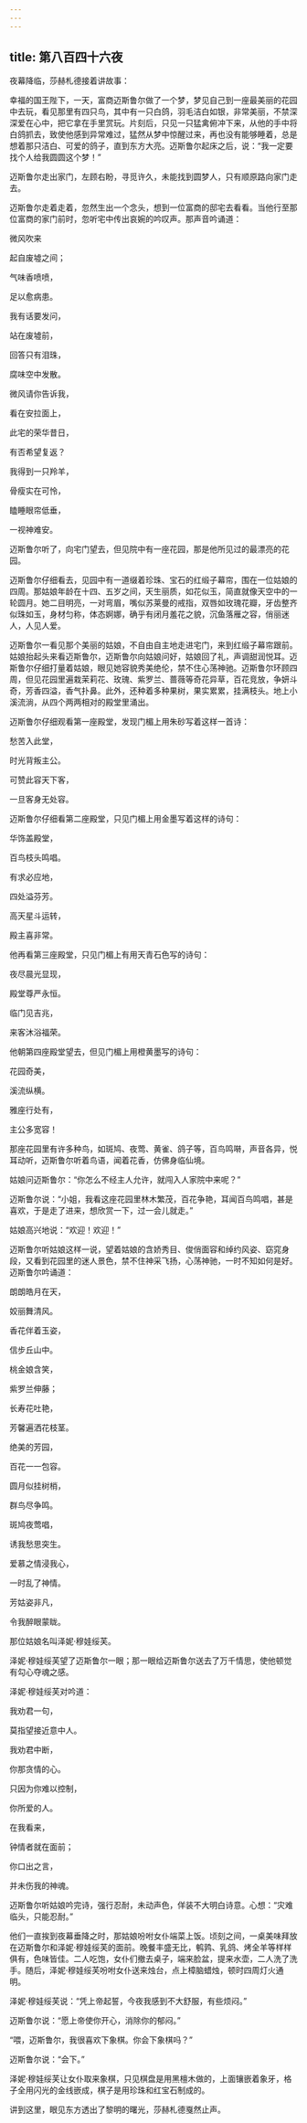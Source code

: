 ```yaml
---
---
---
```

title: 第八百四十六夜
---






夜幕降临，莎赫札德接着讲故事：





幸福的国王陛下，一天，富商迈斯鲁尔做了一个梦，梦见自己到一座最美丽的花园中去玩，看见那里有四只鸟，其中有一只白鸽，羽毛洁白如银，非常美丽，不禁深深爱在心中，把它拿在手里赏玩。片刻后，只见一只猛禽俯冲下来，从他的手中将白鸽抓去，致使他感到异常难过，猛然从梦中惊醒过来，再也没有能够睡着，总是想着那只洁白、可爱的鸽子，直到东方大亮。迈斯鲁尔起床之后，说：“我一定要找个人给我圆圆这个梦！”

迈斯鲁尔走出家门，左顾右盼，寻觅许久，未能找到圆梦人，只有顺原路向家门走去。

迈斯鲁尔走着走着，忽然生出一个念头，想到一位富商的邸宅去看看。当他行至那位富商的家门前时，忽听宅中传出哀婉的吟叹声。那声音吟诵道：


微风吹来

起自废墟之间；

气味香喷喷，

足以愈病患。

我有话要发问，

站在废墟前，

回答只有泪珠，

腐味空中发散。

微风请你告诉我，

看在安拉面上，

此宅的荣华昔日，

有否希望复返？

我得到一只羚羊，

骨瘦实在可怜，

瞌睡眼帘低垂，

一视神难安。



迈斯鲁尔听了，向宅门望去，但见院中有一座花园，那是他所见过的最漂亮的花园。

迈斯鲁尔仔细看去，见园中有一道缀着珍珠、宝石的红缎子幕帘，围在一位姑娘的四周。那姑娘年龄在十四、五岁之间，天生丽质，如花似玉，简直就像天空中的一轮圆月。她二目明亮，一对弯眉，嘴似苏莱曼的戒指，双唇如玫瑰花瓣，牙齿整齐似珠如玉，身材匀称，体态婀娜，确乎有闭月羞花之貌，沉鱼落雁之容，俏丽迷人，人见人爱。

迈斯鲁尔一看见那个美丽的姑娘，不自由自主地走进宅门，来到红缎子幕帘跟前。姑娘抬起头来看迈斯鲁尔，迈斯鲁尔向姑娘问好，姑娘回了礼，声调甜润悦耳。迈斯鲁尔仔细打量着姑娘，眼见她容貌秀美绝伦，禁不住心荡神驰。迈斯鲁尔环顾四周，但见花园里遍栽茉莉花、玫瑰、紫罗兰、蔷薇等奇花异草，百花竞放，争妍斗奇，芳香四溢，香气扑鼻。此外，还种着多种果树，果实累累，挂满枝头。地上小溪流淌，从四个两两相对的殿堂里涌出。

迈斯鲁尔仔细观看第一座殿堂，发现门楣上用朱砂写着这样一首诗：


愁苦入此堂，

时光背叛主公。

可赞此容天下客，

一旦客身无处容。



迈斯鲁尔仔细看第二座殿堂，只见门楣上用金墨写着这样的诗句：


华饰盖殿堂，

百鸟枝头鸣唱。

有求必应地，

四处溢芬芳。

高天星斗运转，

殿主喜非常。



他再看第三座殿堂，只见门楣上有用天青石色写的诗句：


夜尽晨光显现，

殿堂尊严永恒。

临门见吉兆，

来客沐浴福荣。



他朝第四座殿堂望去，但见门楣上用橙黄墨写的诗句：


花园奇美，

溪流纵横。

雅座行处有，

主公多宽容！



那座花园里有许多种鸟，如斑鸠、夜莺、黄雀、鸽子等，百鸟鸣啭，声音各异，悦耳动听，迈斯鲁尔听着鸟语，闻着花香，仿佛身临仙境。

姑娘问迈斯鲁尔：“你怎么不经主人允许，就闯入人家院中来呢？”

迈斯鲁尔说：“小姐，我看这座花园里林木繁茂，百花争艳，耳闻百鸟鸣唱，甚是喜欢，于是走了进来，想欣赏一下，过一会儿就走。”

姑娘高兴地说：“欢迎！欢迎！”

迈斯鲁尔听姑娘这样一说，望着姑娘的含娇秀目、俊俏面容和绰约风姿、窈窕身段，又看到花园里的迷人景色，禁不住神采飞扬，心荡神驰，一时不知如何是好。迈斯鲁尔吟诵道：


朗朗皓月在天，

姣丽舞清风。

香花伴着玉姿，

信步丘山中。

桃金娘含笑，

紫罗兰伸藤；

长寿花吐艳，

芳馨遍洒花枝茎。

绝美的芳园，

百花一一包容。

圆月似挂树梢，

群鸟尽争鸣。

斑鸠夜莺唱，

诱我愁思突生。

爱慕之情浸我心，

一时乱了神情。

芳姑姿非凡，

令我醉眼蒙眬。



那位姑娘名叫泽妮·穆娃绥芙。

泽妮·穆娃绥芙望了迈斯鲁尔一眼；那一眼给迈斯鲁尔送去了万千情思，使他顿觉有勾心夺魂之感。

泽妮·穆娃绥芙对吟道：


我劝君一句，

莫指望接近意中人。

我劝君中断，

你那贪情的心。

只因为你难以控制，

你所爱的人。

在我看来，

钟情者就在面前；

你口出之言，

并未伤我的神魂。



迈斯鲁尔听姑娘吟完诗，强行忍耐，未动声色，佯装不大明白诗意。心想：“灾难临头，只能忍耐。”

他们一直挨到夜幕垂降之时，那姑娘吩咐女仆端菜上饭。顷刻之间，一桌美味拜放在迈斯鲁尔和泽妮·穆娃绥芙的面前。晚餐丰盛无比，鹌鹑、乳鸽、烤全羊等样样俱有，色味皆佳。二人吃饱，女仆们撤去桌子，端来脸盆，提来水壶，二人洗了洗手。随后，泽妮·穆娃绥芙吩咐女仆送来烛台，点上樟脑蜡烛，顿时四周灯火通明。

泽妮·穆娃绥芙说：“凭上帝起誓，今夜我感到不大舒服，有些烦闷。”

迈斯鲁尔说：“愿上帝使你开心，消除你的郁闷。”

“喂，迈斯鲁尔，我很喜欢下象棋。你会下象棋吗？”

迈斯鲁尔说：“会下。”

泽妮·穆娃绥芙让女仆取来象棋，只见棋盘是用黑檀木做的，上面镶嵌着象牙，格子全用闪光的金线嵌成，棋子是用珍珠和红宝石制成的。





讲到这里，眼见东方透出了黎明的曙光，莎赫札德戛然止声。